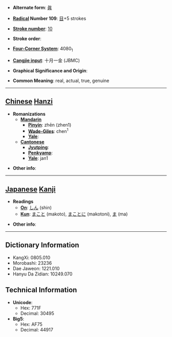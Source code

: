 * '''Alternate form''': [[眞]]

* '''[[Wiktionary:Chinese radical index| Radical]] Number 109''': [[Wiktionary:Chinese radical index 目|目]]+5 strokes

* '''[[Wiktionary:Chinese total strokes index|Stroke number]]''': [[Wiktionary:Chinese total strokes index 10|10]]

* '''Stroke order''': 

* '''[[Wiktionary:Chinese four corner index|Four-Corner System]]''': 4080<sub>1</sub>

* '''[[Wiktionary:Chinese Cangjie index|Cangjie input]]''': 十月一金 (JBMC)

* '''Graphical Significance and Origin''': 

* '''Common Meaning''': real, actual, true, genuine

----

== [[Chinese]] [[Hanzi]] ==

* '''Romanizations'''
** '''[[Mandarin]]'''
*** '''[[Pinyin]]''': zhēn (zhen1)
*** '''[[Wade-Giles]]''': chen<sup>1</sup>
*** '''[[Yale]]''': 
** '''[[Cantonese]]'''
*** '''[[Jyutping]]''':
*** '''[[Penkyamp]]''': 
*** '''[[Yale]]''': jan1

* '''Other info''': 

----

== [[Japanese]] [[Kanji]] ==

* '''Readings'''
** '''[[On]]''': [[しん]] (shin)
** '''[[Kun]]''': [[まこと]] (makoto), [[まことに]] (makotoni), [[ま]] (ma)

* '''Other info''':  

----

== Dictionary Information ==

* KangXi: 0805.010
* Morobashi: 23236
* Dae Jaweon: 1221.010
* Hanyu Da Zidian: 10249.070

== Technical Information ==

* '''Unicode''':
** Hex: 771F
** Decimal: 30495
* '''Big5''':
** Hex: AF75
** Decimal: 44917